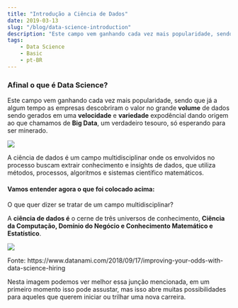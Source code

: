 ```yaml
---
title: "Introdução a Ciência de Dados"
date: 2019-03-13
slug: "/blog/data-science-introduction"
description: "Este campo vem ganhando cada vez mais popularidade, sendo que já a algum tempo as empresas descobriram o valor no grande volum de dados sendo gerados em uma velocidade e variedade expodêncial dando origem ao que chamamos de Big Data, um verdadeiro tesouro, só esperando para ser minerado."
tags: 
    - Data Science
    - Basic
    - pt-BR
---
```


### Afinal o que é Data Science?

Este campo vem ganhando cada vez mais popularidade, sendo que já a algum tempo as empresas descobriram o valor no grande **volume** de dados sendo gerados em uma **velocidade** e **variedade** expodêncial dando origem ao que chamamos de **Big Data**, um verdadeiro tesouro, só esperando para ser minerado.

![](https://media.giphy.com/media/8UHerDqCSzSR3rxPEZ/giphy.gif)

A ciência de dados é um campo multidisciplinar onde os envolvidos no processo buscam extrair conhecimento e insights de dados, que utiliza métodos, processos, algoritmos e sistemas científico matemáticos.

#### Vamos entender agora o que foi colocado acima:

O que quer dizer se tratar de um campo multidisciplinar?

A **ciência de dados é** o cerne de três universos de conhecimento, **Ciência da Computação, Domínio do Negócio e Conhecimento Matemático e Estatístico**.

![](https://goo.gl/jq67PA)

<span>
    Fonte: https://www.datanami.com/2018/09/17/improving-your-odds-with-data-science-hiring
</span>

Nesta imagem podemos ver melhor essa junção mencionada, em um primeiro momento isso pode assustar, mas isso abre muitas possibilidades para aqueles que querem iniciar ou trilhar uma nova carreira.
